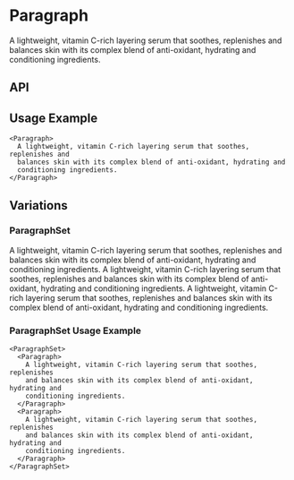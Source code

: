 
<Meta
  title="Components/Paragraph"
  component={Paragraph}
  decorators={[withKnobs]}
/>

# Paragraph

<Preview>
  <Story name="Base component">
    <Paragraph
      theme={select('theme', ['dark', 'light'], 'dark')}
    >
      A lightweight, vitamin C-rich layering serum that soothes, replenishes and
      balances skin with its complex blend of anti-oxidant, hydrating and
      conditioning ingredients.
    </Paragraph>
  </Story>
</Preview>

## API

<Props of={Paragraph} />

## Usage Example

```
<Paragraph>
  A lightweight, vitamin C-rich layering serum that soothes, replenishes and
  balances skin with its complex blend of anti-oxidant, hydrating and
  conditioning ingredients.
</Paragraph>
```

## Variations

### ParagraphSet

<Preview>
  <Story name="ParagraphSet component">
    <ParagraphSet
      theme={select('theme', ['dark', 'light'], 'dark')}
    >
      <Paragraph>
        A lightweight, vitamin C-rich layering serum that soothes, replenishes
        and balances skin with its complex blend of anti-oxidant, hydrating and
        conditioning ingredients. A lightweight, vitamin C-rich layering serum
        that soothes, replenishes and balances skin with its complex blend of
        anti-oxidant, hydrating and conditioning ingredients.
      </Paragraph>
      <Paragraph>
        A lightweight, vitamin C-rich layering serum that soothes, replenishes
        and balances skin with its complex blend of anti-oxidant, hydrating and
        conditioning ingredients.
      </Paragraph>
    </ParagraphSet>
  </Story>
</Preview>

### ParagraphSet Usage Example

```
<ParagraphSet>
  <Paragraph>
    A lightweight, vitamin C-rich layering serum that soothes, replenishes
    and balances skin with its complex blend of anti-oxidant, hydrating and
    conditioning ingredients.
  </Paragraph>
  <Paragraph>
    A lightweight, vitamin C-rich layering serum that soothes, replenishes
    and balances skin with its complex blend of anti-oxidant, hydrating and
    conditioning ingredients.
  </Paragraph>
</ParagraphSet>
```
